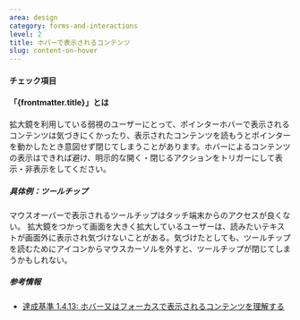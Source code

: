 ```yaml
---
area: design
category: forms-and-interactions
level: 2
title: ホバーで表示されるコンテンツ
slug: content-on-hover
---
```



#### チェック項目

<Checkpoint title="可能なかぎり、ホバーではなく選択でコンテンツを表示する" />
<Checkpoint title="ユーザーによる明示的な閉じるアクションによって閉じるようにする" />

#### 「{frontmatter.title}」とは

拡大鏡を利用している弱視のユーザーにとって、ポインターホバーで表示されるコンテンツは気づきにくかったり、表示されたコンテンツを読もうとポインターを動かしたとき意図せず閉じてしまうことがあります。ホバーによるコンテンツの表示はできれば避け、明示的な開く・閉じるアクションをトリガーにして表示・非表示をしてください。

##### 具体例：ツールチップ

<Cases>
  <Case type="bad" title="マウスオーバーで表示されるツールチップ">
    マウスオーバーで表示されるツールチップはタッチ端末からのアクセスが良くない。
  </Case>
  <Case type="bad" title="拡大鏡に対応していないツールチップ">
    拡大鏡をつかって画面を大きく拡大しているユーザーは、読みたいテキストが画面外に表示され気づけないことがある。気づけたとしても、ツールチップを読むためにアイコンからマウスカーソルを外すと、ツールチップが閉じてしまうかもしれない。
  </Case>
</Cases>

##### 参考情報

- [達成基準 1.4.13: ホバー又はフォーカスで表示されるコンテンツを理解する](https://waic.jp/docs/WCAG21/Understanding/content-on-hover-or-focus.html)
